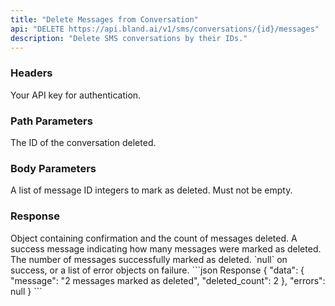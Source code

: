 ```yaml
---
title: "Delete Messages from Conversation"
api: "DELETE https://api.bland.ai/v1/sms/conversations/{id}/messages"
description: "Delete SMS conversations by their IDs."
---
```


### Headers

<ParamField header="authorization" type="string" required>
  Your API key for authentication.
</ParamField>

### Path Parameters

<ParamField path="id" type="string" required>
  The ID of the conversation deleted.
</ParamField>

### Body Parameters

<ParamField body="message_ids" type="string[]" required>
  A list of message ID integers to mark as deleted. Must not be empty.
</ParamField>

### Response

<ResponseField name="data" type="object">
  Object containing confirmation and the count of messages deleted.
</ResponseField>

<ResponseField name="data.message" type="string">
  A success message indicating how many messages were marked as deleted.
</ResponseField>

<ResponseField name="data.deleted_count" type="number">
  The number of messages successfully marked as deleted.
</ResponseField>

<ResponseField name="errors" type="null|array">
  `null` on success, or a list of error objects on failure.
</ResponseField>

<ResponseExample>
```json Response
{
  "data": {
    "message": "2 messages marked as deleted",
    "deleted_count": 2
  },
  "errors": null
}
```
</ResponseExample>
